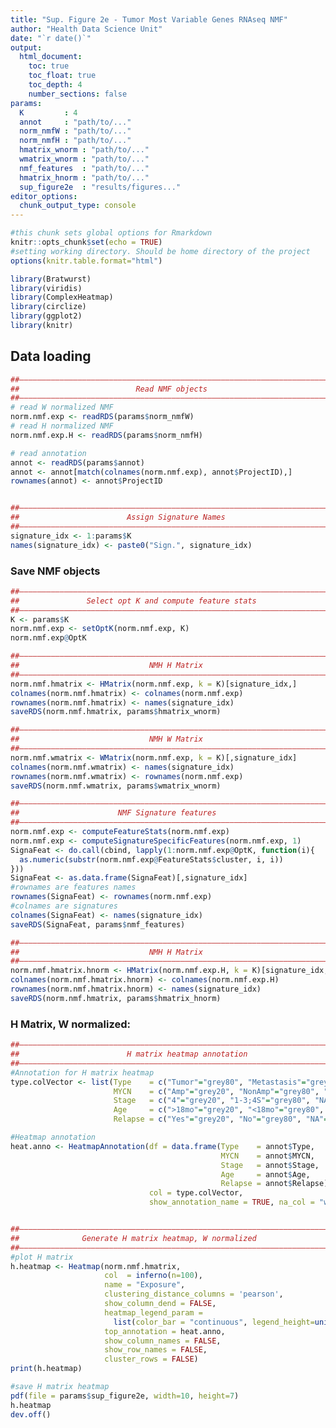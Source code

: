 ```yaml
---
title: "Sup. Figure 2e - Tumor Most Variable Genes RNAseq NMF"
author: "Health Data Science Unit"
date: "`r date()`"
output: 
  html_document:
    toc: true
    toc_float: true
    toc_depth: 4
    number_sections: false
params:
  K         : 4
  annot     : "path/to/..."
  norm_nmfW : "path/to/..."
  norm_nmfH : "path/to/..."
  hmatrix_wnorm : "path/to/..."
  wmatrix_wnorm : "path/to/..."
  nmf_features  : "path/to/..."
  hmatrix_hnorm : "path/to/..."
  sup_figure2e  : "results/figures..."
editor_options: 
  chunk_output_type: console
---
```



```r
#this chunk sets global options for Rmarkdown
knitr::opts_chunk$set(echo = TRUE)
#setting working directory. Should be home directory of the project
options(knitr.table.format="html")

library(Bratwurst)
library(viridis)
library(ComplexHeatmap)
library(circlize)
library(ggplot2)
library(knitr)

```


## Data loading
  

```r
##––––––––––––––––––––––––––––––––––––––––––––––––––––––––––––––––––––––––––––##
##                          Read NMF objects                                  ##
##––––––––––––––––––––––––––––––––––––––––––––––––––––––––––––––––––––––––––––##
# read W normalized NMF
norm.nmf.exp <- readRDS(params$norm_nmfW)
# read H normalized NMF
norm.nmf.exp.H <- readRDS(params$norm_nmfH)

# read annotation 
annot <- readRDS(params$annot)
annot <- annot[match(colnames(norm.nmf.exp), annot$ProjectID),]
rownames(annot) <- annot$ProjectID



```



```r
##––––––––––––––––––––––––––––––––––––––––––––––––––––––––––––––––––––––––––––##
##                        Assign Signature Names                              ##
##––––––––––––––––––––––––––––––––––––––––––––––––––––––––––––––––––––––––––––##
signature_idx <- 1:params$K
names(signature_idx) <- paste0("Sign.", signature_idx)

```


### Save NMF objects


```r
##––––––––––––––––––––––––––––––––––––––––––––––––––––––––––––––––––––––––––##
##               Select opt K and compute feature stats                     ##
##––––––––––––––––––––––––––––––––––––––––––––––––––––––––––––––––––––––––––##
K <- params$K
norm.nmf.exp <- setOptK(norm.nmf.exp, K)
norm.nmf.exp@OptK

##––––––––––––––––––––––––––––––––––––––––––––––––––––––––––––––––––––––––––##
##                             NMH H Matrix                                 ##
##––––––––––––––––––––––––––––––––––––––––––––––––––––––––––––––––––––––––––##
norm.nmf.hmatrix <- HMatrix(norm.nmf.exp, k = K)[signature_idx,]
colnames(norm.nmf.hmatrix) <- colnames(norm.nmf.exp)
rownames(norm.nmf.hmatrix) <- names(signature_idx)
saveRDS(norm.nmf.hmatrix, params$hmatrix_wnorm)

##––––––––––––––––––––––––––––––––––––––––––––––––––––––––––––––––––––––––––##
##                             NMH W Matrix                                 ##
##––––––––––––––––––––––––––––––––––––––––––––––––––––––––––––––––––––––––––##
norm.nmf.wmatrix <- WMatrix(norm.nmf.exp, k = K)[,signature_idx]
colnames(norm.nmf.wmatrix) <- names(signature_idx)
rownames(norm.nmf.wmatrix) <- rownames(norm.nmf.exp)
saveRDS(norm.nmf.wmatrix, params$wmatrix_wnorm)

##––––––––––––––––––––––––––––––––––––––––––––––––––––––––––––––––––––––––––##
##                      NMF Signature features                              ##
##––––––––––––––––––––––––––––––––––––––––––––––––––––––––––––––––––––––––––##
norm.nmf.exp <- computeFeatureStats(norm.nmf.exp)
norm.nmf.exp <- computeSignatureSpecificFeatures(norm.nmf.exp, 1)
SignaFeat <- do.call(cbind, lapply(1:norm.nmf.exp@OptK, function(i){
  as.numeric(substr(norm.nmf.exp@FeatureStats$cluster, i, i))
}))
SignaFeat <- as.data.frame(SignaFeat)[,signature_idx]
#rownames are features names
rownames(SignaFeat) <- rownames(norm.nmf.exp)
#colnames are signatures
colnames(SignaFeat) <- names(signature_idx)
saveRDS(SignaFeat, params$nmf_features)


```


```r
##––––––––––––––––––––––––––––––––––––––––––––––––––––––––––––––––––––––––––##
##                             NMH H Matrix                                 ##
##––––––––––––––––––––––––––––––––––––––––––––––––––––––––––––––––––––––––––##
norm.nmf.hmatrix.hnorm <- HMatrix(norm.nmf.exp.H, k = K)[signature_idx,]
colnames(norm.nmf.hmatrix.hnorm) <- colnames(norm.nmf.exp.H)
rownames(norm.nmf.hmatrix.hnorm) <- names(signature_idx)
saveRDS(norm.nmf.hmatrix, params$hmatrix_hnorm)

```


### H Matrix, W normalized: 
  
  
```r
##––––––––––––––––––––––––––––––––––––––––––––––––––––––––––––––––––––––––––––##
##                        H matrix heatmap annotation                         ##
##––––––––––––––––––––––––––––––––––––––––––––––––––––––––––––––––––––––––––––##
#Annotation for H matrix heatmap
type.colVector <- list(Type    = c("Tumor"="grey80", "Metastasis"="grey60", "NA"="white"),
                       MYCN    = c("Amp"="grey20", "NonAmp"="grey80", "NA"="white"),
                       Stage   = c("4"="grey20", "1-3;4S"="grey80", "NA"="white"),
                       Age     = c(">18mo"="grey20", "<18mo"="grey80", "NA"="white"),
                       Relapse = c("Yes"="grey20", "No"="grey80", "NA"="grey100"))

#Heatmap annotation
heat.anno <- HeatmapAnnotation(df = data.frame(Type    = annot$Type,
                                               MYCN    = annot$MYCN,
                                               Stage   = annot$Stage,
                                               Age     = annot$Age,
                                               Relapse = annot$Relapse),
                               col = type.colVector,
                               show_annotation_name = TRUE, na_col = "white")


##––––––––––––––––––––––––––––––––––––––––––––––––––––––––––––––––––––––––––––##
##              Generate H matrix heatmap, W normalized                       ##
##––––––––––––––––––––––––––––––––––––––––––––––––––––––––––––––––––––––––––––##
#plot H matrix
h.heatmap <- Heatmap(norm.nmf.hmatrix,
                     col  = inferno(n=100),
                     name = "Exposure",
                     clustering_distance_columns = 'pearson',
                     show_column_dend = FALSE,
                     heatmap_legend_param = 
                       list(color_bar = "continuous", legend_height=unit(2, "cm")),
                     top_annotation = heat.anno,
                     show_column_names = FALSE,
                     show_row_names = FALSE,
                     cluster_rows = FALSE)
print(h.heatmap)

#save H matrix heatmap
pdf(file = params$sup_figure2e, width=10, height=7)
h.heatmap
dev.off()


```


